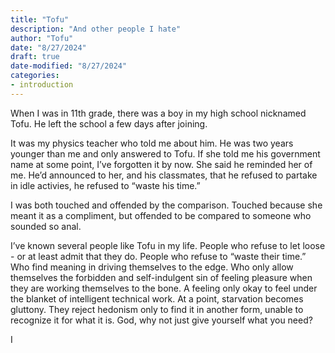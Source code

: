 ```yaml
---
title: "Tofu"
description: "And other people I hate"
author: "Tofu"
date: "8/27/2024"
draft: true
date-modified: "8/27/2024"
categories:
- introduction
---
```


When I was in 11th grade, there was a boy in my high school nicknamed Tofu. He left the school a few days after joining.

It was my physics teacher who told me about him. He was two years younger than me and only answered to Tofu. If she told me his government name at some point, I've forgotten it by now. She said he reminded her of me. He'd announced to her, and his classmates, that he refused to partake in  idle activies, he refused to "waste his time."

I was both touched and offended by the comparison. Touched because she meant it as a compliment, but offended to be compared to someone who sounded so anal.

I've known several people like Tofu in my life. People who refuse to let loose - or at least admit that they do. People who refuse to "waste their time." Who find meaning in driving themselves to the edge. Who only allow themselves the forbidden and self-indulgent sin of feeling pleasure when they are working themselves to the bone. A feeling only okay to feel under the blanket of intelligent technical work. At a point, starvation becomes gluttony. They reject hedonism only to find it in another form, unable to recognize it for what it is. God, why not just give yourself what you need?

I 